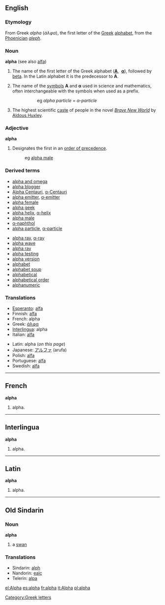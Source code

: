 {{letter_disp2|&nbsp;|[[image:Greek_uc_alpha.png|42px]][[image:Greek_lc_alpha.png|30px]] |beta|άλφα|Α|α}}

==English==
===Etymology===
From Greek ''alpha'' (''άλφα''), the first letter of the [[Greek]] [[alphabet]], from the [[Phoenician]] ''[[aleph]]''.

===Noun===
'''alpha''' (see also [[alfa]])
# The name of the first letter of the Greek alphabet ('''[[Α]]''', &nbsp;'''[[α]]'''), followed by [[beta]]. In the Latin alphabet it is the predecessor to '''A'''.
# {{Science}} The name of the [[symbol|symbols]] '''Α''' and '''α''' used in science and mathematics, often interchangeable with the symbols when used as a prefix. 
#:: eg ''alpha particle'' = ''α-particle''
# The highest scientific [[caste]] of people in the novel ''[[w:Brave New World|Brave New World]]'' by [[w:Aldous Huxley|Aldous Huxley]].

===Adjective===
'''alpha'''
# Designates the first in an [[order of precedence]].
#: eg [[alpha male]]

===Derived terms===
{{top}}
*[[alpha and omega]]
*[[alpha blogger]]
*[[Alpha Centauri]], [[α-Centauri]]
*[[alpha emitter]], [[α-emitter]]
*[[alpha female]]
*[[alpha geek]]
*[[alpha helix]], [[α-helix]]
*[[alpha male]]
*[[α-naphthol]]
*[[alpha particle]], [[α-particle]]
{{mid}}
*[[alpha ray]], [[α-ray]]
*[[alpha wave]]
*[[alpha ray]]
*[[alpha testing]]
*[[alpha version]]
*[[alphabet]]
*[[alphabet soup]]
*[[alphabetical]]
*[[alphabetical order]]
*[[alphanumeric]]
{{bottom}}

===Translations===
{{top}}
*[[Esperanto]]: [[alfa]]
*Finnish: [[alfa]]
*French: alpha {{m}}
*Greek: [[άλφα]] {{n}}
*[[Interlingua]]: alpha
*Italian: [[alfa]] {{m}}
{{mid}}
*Latin: alpha (''on this page'')
*Japanese: [[アルファ]] (arufa)
*Polish: [[alfa]] {{f}}
*Portuguese: [[alfa]] {{m}}
*Swedish: [[alfa]]
{{bottom}}

----

==French==
'''alpha'''

# alpha.
----

==Interlingua==
'''alpha'''
# alpha.
----

==Latin==
'''alpha'''
# alpha.
----

==Old Sindarin==
===Noun===
'''alpha'''
#a [[swan]]
===Translations===
*Sindarin: [[alph]]
*Nandorin: [[ealc]]
*Telerin: [[alpa]]

[[Category:Greek letters]]
[[el:Alpha]]
[[es:alpha]]
[[fr:alpha]]
[[it:Alpha]]
[[pl:alpha]]